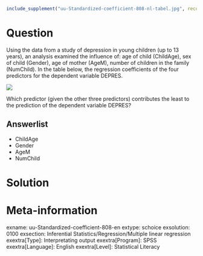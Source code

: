 ```r
include_supplement("uu-Standardized-coefficient-808-nl-tabel.jpg", recursive = TRUE)
```

Question
========
Using the data from a study of depression in young children (up to 13 years), an analysis examined the influence of: age of child (ChildAge), sex of child (Gender), age of mother (AgeM), number of children in the family (NumChild). In the table below, the regression coefficients of the four predictors for the dependent variable DEPRES. 

![](uu-Standardized-coefficient-808-nl-tabel.jpg)

Which predictor (given the other three predictors) contributes the least to the prediction of the dependent variable DEPRES?

Answerlist
----------
* ChildAge
* Gender
* AgeM
* NumChild


Solution
========

Meta-information
================
exname: uu-Standardized-coefficient-808-en
extype: schoice
exsolution: 0100
exsection: Inferential Statistics/Regression/Multiple linear regression
exextra[Type]: Interpretating output
exextra[Program]: SPSS
exextra[Language]: English
exextra[Level]: Statistical Literacy
